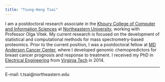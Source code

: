 ```yaml
---
title: "Tsung-Heng Tsai"
---
```


I am a postdoctoral research associate in the [Khoury College of Computer and Information Sciences](https://www.khoury.northeastern.edu/) at [Northeastern University](http://www.northeastern.edu/), working with Professor Olga Vitek. My current research is focused on the development of statistical and computational methods for mass spectrometry-based proteomics. Prior to the current position, I was a postdoctoral fellow at [MD Anderson Cancer Center](https://www.mdanderson.org/), where I developed genomic chemopredictors for breast cancer prognosis and response to treatment. I received my PhD in [Electrical Engineering](https://ece.vt.edu/) from [Virginia Tech](https://vt.edu/) in 2014.

---
E-mail: t.tsai@northeastern.edu
